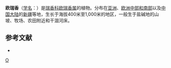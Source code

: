 {{Speciesbox
| taxon = Thymelaea passerina
| image =Thymelaea passerina sl5.jpg
| binomial_authority = (L.) Coss. et Germ.
}}

'''欧瑞香'''（[[学名|学名]]：{{lang|la|''Thymelaea passerina''}}）是[[瑞香科|瑞香科]][[欧瑞香属|欧瑞香属]]的植物。分布在[[亚洲|亚洲]]、[[欧洲中部和南部|欧洲中部和南部]]以及[[中国大陆|中国大陆]]的[[新疆|新疆]]等地，生长于海拔400米至1,000米的地区，一般生于盐碱地的山坡、牧场、农田附近和干涸河床。

== 参考文献 ==
<div class="references-small">
*{{FRPS|欧瑞香}}
</div>
{{Taxonbar|from=Q163133}}

[[Category:欧瑞香属|O]]


{{植物小作品}}